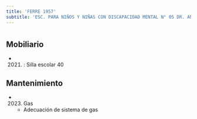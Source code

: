```yaml
---
title: 'FERRE 1957'
subtitle: 'ESC. PARA NIÑOS Y NIÑAS CON DISCAPACIDAD MENTAL N° 05 DR. ANGEL ARDAIZ'
---
```


#


## Mobiliario

*  (2021) : Silla escolar 40 





## Mantenimiento

*  (2023) Gas 
    + Adecuación de sistema de gas



